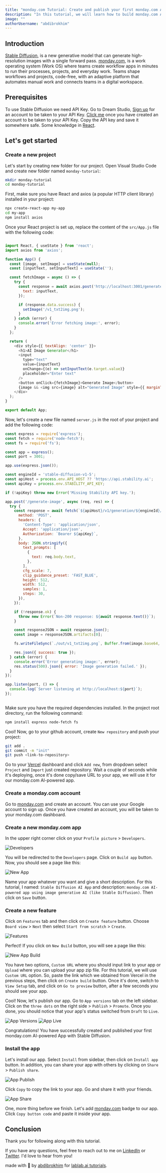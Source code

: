 ```yaml
---
title: "monday.com Tutorial: Create and publish your first monday.com AI App with Stable Diffusion"
description: "In this tutorial, we will learn how to build monday.com AI-powered app using image generative AI (like Stable Diffusion) and publish it. Sit back relax and enjoy the tutorial!"
image: ""
authorUsername: "abdibrokhim"
---
```



## Introduction
[Stable Diffusion](https://stability.ai/stable-diffusion), is a new generative model that can generate high-resolution images with a single forward pass.
[monday.com](), is a work operating system (Work OS) where teams create workflow apps in minutes to run their processes, projects, and everyday work. 
Teams shape workflows and projects, code-free, with an adaptive platform that automates manual work and connects teams in a digital workspace.



## Prerequisites
To use Stable Diffusion we need API Key. Go to Dream Studio, [Sign up](https://dreamstudio.ai/) for an account to be taken to your API Key. [Click me](https://dreamstudio.ai/account) once you have created an account to be taken to your API Key. Copy the API key and save it somewhere safe.
Some knowledge in [React](https://react.dev/).



## Let's get started

### Create a new project

Let's start by creating new folder for our project. Open Visual Studio Code and create new folder named `monday-tutorial`:

```bash
mkdir monday-tutorial
cd monday-tutorial
```


First, make sure you have React and axios (a popular HTTP client library) installed in your project:

```bash
npx create-react-app my-app
cd my-app
npm install axios
```


Once your React project is set up, replace the content of the `src/App.js` file with the following code:

```javascript

import React, { useState } from 'react';
import axios from 'axios';

function App() {
  const [image, setImage] = useState(null);
  const [inputText, setInputText] = useState('');

  const fetchImage = async () => {
    try {
      const response = await axios.post('http://localhost:3001/generate-image', {
        text: inputText,
      });

      if (response.data.success) {
        setImage('/v1_txt2img.png');
      }
    } catch (error) {
      console.error('Error fetching image:', error);
    }
  };

  return (
    <div style={{ textAlign: 'center' }}>
      <h1>AI Image Generator</h1>
      <input
        type="text"
        value={inputText}
        onChange={(e) => setInputText(e.target.value)}
        placeholder="Enter text"
      />
      <button onClick={fetchImage}>Generate Image</button>
      {image && <img src={image} alt="Generated Image" style={{ marginTop: '20px' }} />}
    </div>
  );
}

export default App;

```

Now, let's create a new file named `server.js` in the root of your project and add the following code:

```javascript
const express = require('express');
const fetch = require('node-fetch');
const fs = require('fs');

const app = express();
const port = 3001;

app.use(express.json());

const engineId = 'stable-diffusion-v1-5';
const apiHost = process.env.API_HOST ?? 'https://api.stability.ai';
const apiKey = process.env.STABILITY_API_KEY;

if (!apiKey) throw new Error('Missing Stability API key.');

app.post('/generate-image', async (req, res) => {
  try {
    const response = await fetch(`${apiHost}/v1/generation/${engineId}/text-to-image`, {
      method: 'POST',
      headers: {
        'Content-Type': 'application/json',
        Accept: 'application/json',
        Authorization: `Bearer ${apiKey}`,
      },
      body: JSON.stringify({
        text_prompts: [
          {
            text: req.body.text,
          },
        ],
        cfg_scale: 7,
        clip_guidance_preset: 'FAST_BLUE',
        height: 512,
        width: 512,
        samples: 1,
        steps: 30,
      }),
    });

    if (!response.ok) {
      throw new Error(`Non-200 response: ${await response.text()}`);
    }

    const responseJSON = await response.json();
    const image = responseJSON.artifacts[0];

    fs.writeFileSync(`./out/v1_txt2img.png`, Buffer.from(image.base64, 'base64'));

    res.json({ success: true });
  } catch (error) {
    console.error('Error generating image:', error);
    res.status(500).json({ error: 'Image generation failed.' });
  }
});

app.listen(port, () => {
  console.log(`Server listening at http://localhost:${port}`);
});
    
```

Make sure you have the required dependencies installed. In the project root directory, run the following command:

```bash
npm install express node-fetch fs
```

Cool! Now, go to your github account, create `New repository` and push your project: 

```bash
git add .
git commit -m "init"
git push <link-to-repository>
```

Go to your [Vercel](https://vercel.com/dashboard) dashboard and click `Add new`, from dropdown select `Project` and `Import` just created repository.
Wait a couple of seconds while it's deploying, once it's done copy/save URL to your app, we will use it for our monday.com AI-powered app.


### Create a monday.com account

Go to [monday.com](https://monday.com) and create an account. You can use your Google account to sign up. Once you have created an account, you will be taken to your monday.com dashboard.


### Create a new monday.com app

In the upper right corner click on your `Profile picture` > `Developers`. 

<Img src="./images/developers.png" alt="Developers" caption="Developers"/>

You will be redirected to the `Developers` page. Click on `Build app` button. Now, you should see a page like this:

<Img src="./images/newApp.png" alt="New App" caption="New App"/>

Name your app whatever you want and give a short description. For this tutorial, I named: `Stable Diffusion AI App` and description: `monday.com AI-powered app using image generative AI (like Stable Diffusion)`. Then click on `Save` button.


### Create a new feature

Click on `Features` tab and then click on `Create feature` button. Choose `Board view` > `Next` then select `Start from scratch` > `Create`. 

<Img src="./images/features.png" alt="Features" caption="Features"/>

Perfect! If you click on `New Build` button, you will see a page like this:

<Img src="./images/newAppBuild.png" alt="New App Build" caption="New App Build"/>

You have two options, `Custom URL` where you should input link to your app or `Upload` where you can upload your app zip file. For this tutorial, we will use `Custom URL` option. 
So, paste the link which we obtained from Vercel in the previous steps, then click on `Create build` button. 
Once it's done, switch to `View Setup` tab, and click on `Go to preview` button, after a few seconds you should see your app.

Cool! Now, let's publish our app. Go to `App versions` tab on the left sidebar. Click on the `three dots` on the right side > `Publish` > `Promote`. Once you done, you should notice that your app's status switched from `Draft` to `Live`.

<Img src="./images/appVersions.png" alt="App Versions" caption="App Versions"/>
<Img src="./images/appLive.png" alt="App Live" caption="App Live"/>


Congratulations! You have successfully created and published your first monday.com AI-powered App with Stable Diffusion.


### Install the app

Let's install our app. Select `Install` from sidebar, then click on `Install app` button. In addition, you can share your app with others by clicking on `Share` > `Publish share`.

<Img src="./images/appPublish.png" alt="App Publish" caption="App Publish"/>

Click `Copy` to copy the link to your app. Go and share it with your friends.

<Img src="./images/appShare.png" alt="App Share" caption="App Share"/>

One, more thing before we finish. Let's add [monday.com](https://monday.com/) badge to our app. Click `Copy button code` and paste it inside your app.



## Conclusion


Thank you for following along with this tutorial.

If you have any questions, feel free to reach out to me on [LinkedIn](https://linkedin.com/in/abdibrokhim) or [Twitter](https://twitter.com/abdibrokhim). I'd love to hear from you!

made with 💜 by [abdibrokhim](https://linkedin.com/in/abdibrokhim) for [lablab.ai tutorials](https://lablab.ai/t).

